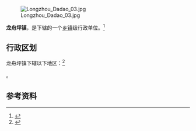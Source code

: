 {{中国乡级行政区|42/05/28/101/000}}
[[File:Longzhou_Dadao_03.jpg|thumb]]

'''龙舟坪镇'''，是{{PRC admin/fullname|42/05/28/101/000|3}}下辖的一个[[乡镇|乡镇]]级行政单位。<ref>{{PRC admin/ref sgc|{{PRC admin/parent|42/05/28/101/000}}}}</ref>

== 行政区划 ==

龙舟坪镇下辖以下地区：<ref>{{PRC admin/ref sgc|42/05/28/101/000}}</ref>

{{PRC admin/children|42/05/28/101/000}}。

== 参考资料 ==

{{reflist}}

{{行政区划小作品}}
{{PRC admin/navcat|42/05/28/101/000}}